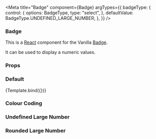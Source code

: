 

<Meta
  title="Badge"
  component={Badge}
  argTypes={{
    badgeType: {
      control: {
        options: BadgeType,
        type: "select",
      },
      defaultValue: BadgeType.UNDEFINED_LARGE_NUMBER,
    },
  }}
/>


### Badge

This is a [React](https://reactjs.org/) component for the Vanilla [Badge](https://vanillaframework.io/docs/patterns/badge).

It can be used to display a numeric values.

### Props

<ArgsTable of={Badge} />

### Default

<Canvas>
  <Story
    name="Default"
    args={{
      value: 9,
    }}
  >
    {Template.bind({})}
  </Story>
</Canvas>

### Colour Coding

<Canvas>
  <Story name="Colour Coding">
    <Badge value={9} isNegative />
  </Story>
</Canvas>

### Undefined Large Number

<Canvas>
  <Story name="Undefined Large Number">
    <Badge value={1000} badgeType={""} />
  </Story>
</Canvas>

### Rounded Large Number

<Canvas>
  <Story name="Rounded Large Number">
    <Badge value={1234} badgeType={BadgeType.ROUNDED_LARGE_NUMBER} />
  </Story>
</Canvas>
